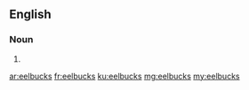 ==English==

===Noun===
{{head|en}}

# {{plural of|eelbuck}}

[[ar:eelbucks]]
[[fr:eelbucks]]
[[ku:eelbucks]]
[[mg:eelbucks]]
[[my:eelbucks]]